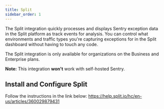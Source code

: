 ```yaml
---
title: Split
sidebar_order: 1
---
```


The Split integration quickly processes and displays Sentry exception data in the Split platform as track events for analysis. You can control what environments and traffic types you're capturing exceptions for in the Split dashboard without having to touch any code.

The Split integration is only available for organizations on the Business and Enterprise plans.

**Note:** This integration **won't** work with self-hosted Sentry.

## Install and Configure Split

Follow the instructions in the link below:
<https://help.split.io/hc/en-us/articles/360029879431>
